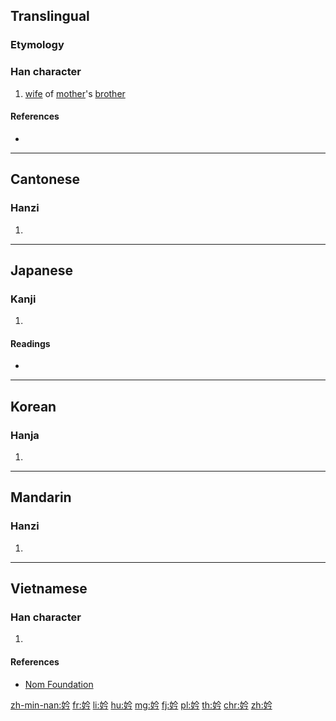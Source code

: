 ==Translingual==

===Etymology===
{{Han etym}}

===Han character===
{{Han char|rn=38|rad=女|as=04|sn=7|four=48427|canj=VOIN|ids=⿰女今}}

# [[wife]] of [[mother]]'s [[brother]]

====References====
* {{Han ref|kx=0256.210|dkj=06087|dj=0521.010|hdz=21032.030|uh=5997|ud=22935|bh=CAB5|bd=51893}}

----

==Cantonese==

===Hanzi===
{{yue-hanzi|jyut=kam5|y=kam5}}

# {{defn|lang=yue|sort=女04}}

----

==Japanese==

===Kanji===
{{ja-kanji|grade=|rs=女04}}

# {{defn|lang=ja|sort=女04}}

====Readings====
* {{ja-readings|on=[[せん]] (sen), [[けん]] (ken), [[かん]] (kan), [[きん]] (kin), [[ごん]] (gon)|kun=[[うつくしい]] (utsukushii), [[よろこぶさま]] (yorokobusama)}}

----

==Korean==

===Hanja===
{{ko-hanja|hangeul=금|rv=geum|mr=kŭm}}

# {{defn|lang=ko|sort=女04}}

----

==Mandarin==

===Hanzi===
{{cmn-hanzi|pin=[[jìn]] ([[jin4]])|wg=chin<sup>4</sup>}}

# {{defn|lang=cmn|sort=女04}}

----

==Vietnamese==

===Han character===
{{vi-hantu|[[cấm]]|rs=女04}}

# {{defn|lang=vi|sort=女04}}

====References====
* [http://nomfoundation.org/common/nom_details.php?codepoint=5997 Nom Foundation]

[[zh-min-nan:妗]]
[[fr:妗]]
[[li:妗]]
[[hu:妗]]
[[mg:妗]]
[[fj:妗]]
[[pl:妗]]
[[th:妗]]
[[chr:妗]]
[[zh:妗]]